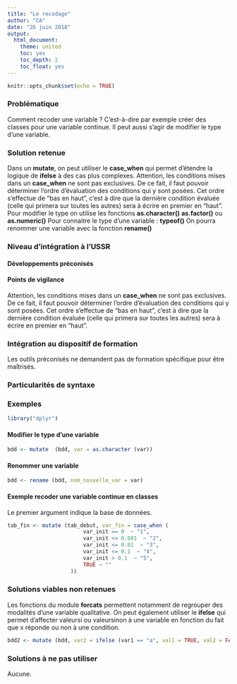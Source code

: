 ---
title: "Le recodage"
author: "CA"
date: "26 juin 2018"
output:
  html_document:
    theme: united
    toc: yes
    toc_depth: 2
    toc_float: yes
---

```{r setup, include=FALSE}
knitr::opts_chunk$set(echo = TRUE)
```

### Problématique

Comment recoder une variable ?
C'est-à-dire par exemple créer des classes pour une variable continue.
Il peut aussi s'agir de modifier le type d'une variable.

### Solution retenue

Dans un **mutate**, on peut utiliser le **case_when** qui permet d’étendre la logique de **ifelse** à des cas plus complexes. 
Attention, les conditions mises dans un **case_when** ne sont pas exclusives. 
De ce fait, il faut pouvoir déterminer l’ordre d’évaluation des conditions qui y sont posées. Cet ordre s’effectue de "bas en haut", c’est à dire que la dernière condition évaluée (celle qui primera sur toutes les autres) sera à écrire en premier en "haut".
Pour modifier le type on utilise les fonctions **as.character()** **as.factor()** ou **as.numeric()**
Pour connaitre le type d'une variable : **typeof()**
On pourra renommer une variable avec la fonction **rename()**

### Niveau d'intégration à l'USSR

#### Développements préconisés



#### Points de vigilance

Attention, les conditions mises dans un **case_when** ne sont pas exclusives. 
De ce fait, il faut pouvoir déterminer l’ordre d’évaluation des conditions qui y sont posées. Cet ordre s’effectue de "bas en haut", c’est à dire que la dernière condition évaluée (celle qui primera sur toutes les autres) sera à écrire en premier en "haut".

### Intégration au dispositif de formation

Les outils préconisés ne demandent pas de formation spécifique pour être maîtrisés.

### Particularités de syntaxe


### Exemples

```{r init,echo=FALSE,message=FALSE}
library("dplyr")
```


#### Modifier le type d'une variable

```{r modif type}

bdd <- mutate  (bdd, var = as.character (var))

```

#### Renommer une variable

```{r rename}

bdd <- rename (bdd, nom_nouvelle_var = var)

```


#### Exemple recoder une variable continue en classes

Le premier argument indique la base de données.

```{r case when}

tab_fin <- mutate (tab_debut, var_fin = case_when (
                        var_init == 0  ~ "1",
                        var_init <= 0.001  ~ "2",
                        var_init <= 0.01  ~ "3",
                        var_init <= 0.1  ~ "4",
                        var_init > 0.1  ~ "5",
                        TRUE ~ ""
                    ))

```


### Solutions viables non retenues

Les fonctions du module **forcats** permettent notamment de regrouper des modalités d'une variable qualitative. 
On peut également utiliser le **ifelse** qui permet d’affecter valeursi ou valeursinon à une variable en fonction du fait que x réponde ou non à une condition.

```{r ifelse}

bdd2 <- mutate (bdd, var2 = ifelse (var1 == "a", val1 = TRUE, val2 = FALSE))

```


### Solutions à ne pas utiliser

Aucune.
